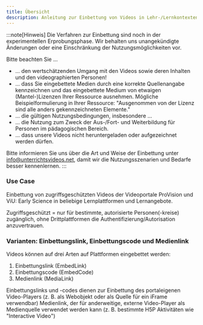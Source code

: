 ```yaml
---
title: Übersicht
description: Anleitung zur Einbettung von Videos in Lehr-/Lernkontexten
---
```


:::note[Hinweis]
Die Verfahren zur Einbettung sind noch in der experimentellen Erprobungsphase. Wir behalten uns unangekündigte Änderungen oder eine Einschränkung der Nutzungsmöglichkeiten vor.

Bitte beachten Sie ...

- ... den wertschätzenden Umgang mit den Videos sowie deren Inhalten und den videographierten Personen!
- ... dass Sie eingebettete Medien durch eine korrekte Quellenangabe kennzeichnen und das eingebettete Medium von etwaigen (Mantel-)Lizenzen Ihrer Ressource ausnehmen.
Mögliche Beispielformulierung in Ihrer Ressource: "Ausgenommen von der Lizenz sind alle anders gekennzeichneten Elemente."
- ... die gültigen Nutzungsbedingungen, insbesondere ...
- ... die Nutzung zum Zweck der Aus-/Fort- und Weiterbildung für Personen im pädagogischen Bereich.
- ... dass unsere Videos nicht heruntergeladen oder aufgezeichnet werden dürfen.

<Icon name="information" />Bitte informieren Sie uns über die Art und Weise der Einbettung unter info@unterrichtsvideos.net, damit wir die Nutzungsszenarien und Bedarfe besser kennenlernen.
:::

### Use Case
Einbettung von zugriffsgeschützten Videos der Videoportale ProVision und ViU: Early Science in beliebige Lernplattformen und Lernangebote.

Zugriffsgeschützt = nur für bestimmte, autorisierte Personen(-kreise) zugänglich, ohne Drittplattformen die Authentifizierung/Autorisation anzuvertrauen.

### Varianten: Einbettungslink, Einbettungscode und Medienlink
Videos können auf drei Arten auf Plattformen eingebettet werden:

1. Einbettungslink (EmbedLink)
2. Einbettungscode (EmbedCode)
3. Medienlink (MediaLink)

Einbettungslinks und -codes dienen zur Einbettung des portaleigenen Video-Players  (z. B. als Webobjekt oder als Quelle für ein iFrame verwendbar)
Medienlink, der für anderweitige, externe Video-Player als Medienquelle verwendet werden kann (z. B. bestimmte H5P Aktivitäten wie "Interactive Video")

